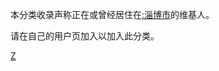 {{各地维基人}}
本分类收录声称正在或曾经居住在[[:淄博市|:淄博市]]的维基人。

请在自己的用户页加入{{tl|User Zibo}}以加入此分类。

[[Category:山东维基人|Z]]